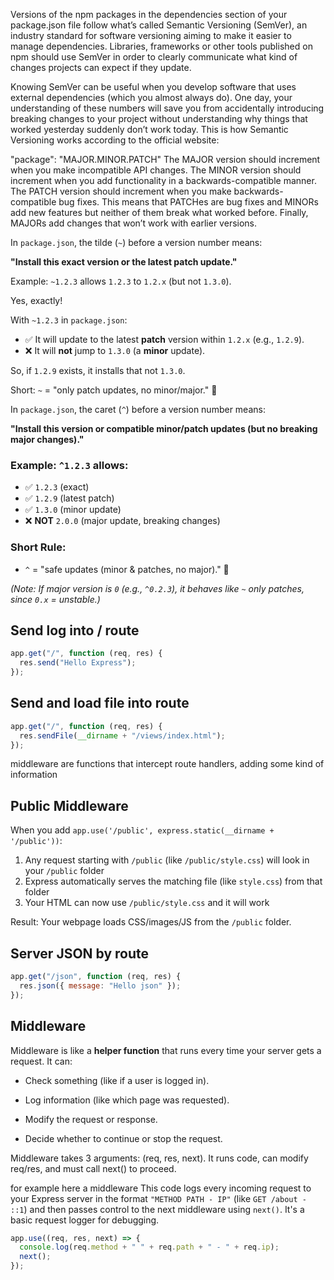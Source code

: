 Versions of the npm packages in the dependencies section of your package.json file follow what’s called Semantic Versioning (SemVer), an industry standard for software versioning aiming to make it easier to manage dependencies. Libraries, frameworks or other tools published on npm should use SemVer in order to clearly communicate what kind of changes projects can expect if they update.

Knowing SemVer can be useful when you develop software that uses external dependencies (which you almost always do). One day, your understanding of these numbers will save you from accidentally introducing breaking changes to your project without understanding why things that worked yesterday suddenly don’t work today. This is how Semantic Versioning works according to the official website:

"package": "MAJOR.MINOR.PATCH"
The MAJOR version should increment when you make incompatible API changes. The MINOR version should increment when you add functionality in a backwards-compatible manner. The PATCH version should increment when you make backwards-compatible bug fixes. This means that PATCHes are bug fixes and MINORs add new features but neither of them break what worked before. Finally, MAJORs add changes that won’t work with earlier versions.

In `package.json`, the tilde (`~`) before a version number means:

**"Install this exact version or the latest patch update."**

Example: `~1.2.3` allows `1.2.3` to `1.2.x` (but not `1.3.0`).

Yes, exactly!

With `~1.2.3` in `package.json`:

- ✅ It will update to the latest **patch** version within `1.2.x` (e.g., `1.2.9`).
- ❌ It will **not** jump to `1.3.0` (a **minor** update).

So, if `1.2.9` exists, it installs that not `1.3.0`.

Short: `~` = "only patch updates, no minor/major." 🔄

In `package.json`, the caret (`^`) before a version number means:

**"Install this version or compatible minor/patch updates (but no breaking major changes)."**

### Example: `^1.2.3` allows:

- ✅ `1.2.3` (exact)
- ✅ `1.2.9` (latest patch)
- ✅ `1.3.0` (minor update)
- ❌ **NOT** `2.0.0` (major update, breaking changes)

### Short Rule:

- `^` = "safe updates (minor & patches, no major)." 🚦

_(Note: If major version is `0` (e.g., `^0.2.3`), it behaves like `~` only patches, since `0.x` = unstable.)_

## Send log into / route

```javascript
app.get("/", function (req, res) {
  res.send("Hello Express");
});
```

## Send and load file into route

```javascript
app.get("/", function (req, res) {
  res.sendFile(__dirname + "/views/index.html");
});
```

middleware are functions that intercept route handlers, adding some kind of information

## Public Middleware

When you add `app.use('/public', express.static(__dirname + '/public'))`:

1. Any request starting with `/public` (like `/public/style.css`) will look in your `/public` folder
2. Express automatically serves the matching file (like `style.css`) from that folder
3. Your HTML can now use `/public/style.css` and it will work

Result: Your webpage loads CSS/images/JS from the `/public` folder.

## Server JSON by route

```javascript
app.get("/json", function (req, res) {
  res.json({ message: "Hello json" });
});
```

## Middleware

Middleware is like a **helper function** that runs every time your server gets a request. It can:

- Check something (like if a user is logged in).

- Log information (like which page was requested).

- Modify the request or response.

- Decide whether to continue or stop the request.

Middleware takes 3 arguments: (req, res, next).
It runs code, can modify req/res, and must call next() to proceed.

for example here a middleware 
This code logs every incoming request to your Express server in the format `"METHOD PATH - IP"` (like `GET /about - ::1`) and then passes control to the next middleware using `next()`. It's a basic request logger for debugging.

```javascript
app.use((req, res, next) => {
  console.log(req.method + " " + req.path + " - " + req.ip);
  next();
});
```
